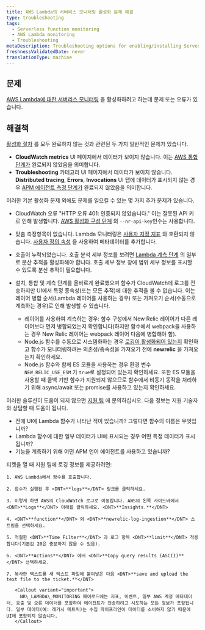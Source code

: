 ```yaml
---
title: AWS Lambda의 서버리스 모니터링 활성화 문제 해결
type: troubleshooting
tags:
  - Serverless function monitoring
  - AWS Lambda monitoring
  - Troubleshooting
metaDescription: Troubleshooting options for enabling/installing Serverless monitoring for AWS Lambda.
freshnessValidatedDate: never
translationType: machine
---
```


## 문제

[AWS Lambda에 대한 서버리스 모니터링](/docs/serverless-function-monitoring/aws-lambda-monitoring/get-started/introduction-new-relic-monitoring-aws-lambda) 을 활성화하려고 하는데 문제 또는 오류가 있습니다.

## 해결책

[활성화 절차](/docs/serverless-function-monitoring/aws-lambda-monitoring/get-started/enable-new-relic-monitoring-aws-lambda) 를 모두 완료하지 않는 것과 관련된 두 가지 일반적인 문제가 있습니다.

* <DNT>**CloudWatch metrics**</DNT> UI 페이지에서 데이터가 보이지 않습니다. 이는 [AWS 통합 단계가](/docs/serverless-function-monitoring/aws-lambda-monitoring/get-started/enable-new-relic-monitoring-aws-lambda#connect-aws) 완료되지 않았음을 의미합니다.
* <DNT>**Troubleshooting**</DNT> 카테고리 UI 페이지에서 데이터가 보이지 않습니다. <DNT>**Distributed tracing**</DNT>, <DNT>**Errors**</DNT>, <DNT>**Invocations**</DNT> UI 탭에 데이터가 표시되지 않는 경우 [APM 에이전트 측정 단계가](/docs/serverless-function-monitoring/aws-lambda-monitoring/get-started/enable-new-relic-monitoring-aws-lambda#instrument-lambda) 완료되지 않았음을 의미합니다.

이러한 기본 활성화 문제 외에도 문제를 일으킬 수 있는 몇 가지 추가 문제가 있습니다.

* CloudWatch 오류 &quot;HTTP 오류 401: 인증되지 않았습니다.&quot; 이는 잘못된 API 키로 인해 발생합니다. [AWS 활성화 구성 단계](/docs/serverless-function-monitoring/aws-lambda-monitoring/get-started/enable-new-relic-monitoring-aws-lambda#connect-aws) 의 `--nr-api-key`인수는 <InlinePopover type="userKey" />사용합니다.

* 맞춤 측정항목이 없습니다. Lambda 모니터링은 [사용자 지정 지표](/docs/agents/manage-apm-agents/agent-data/collect-custom-metrics) 와 호환되지 않습니다. [사용자 정의 속성](/docs/agents/manage-apm-agents/agent-data/collect-custom-attributes) 을 사용하여 메타데이터를 추가합니다.

* 호출이 누락되었습니다. 호출 분석 세부 정보를 보려면 [Lambda 계측 단계](/docs/serverless-function-monitoring/aws-lambda-monitoring/get-started/enable-new-relic-monitoring-aws-lambda#instrument-lambda) 의 일부로 분산 추적을 활성화해야 합니다. 호출 세부 정보 창에 범위 세부 정보를 표시할 수 있도록 분산 추적이 필요합니다.

* 설치, 통합 및 계측 단계를 올바르게 완료했으며 함수가 CloudWatch에 로그를 전송하지만 UI에서 특정 종속성(또는 모든 추적)에 대한 추적을 볼 수 없습니다. 이는 레이어 병합 순서(Lambda 레이어를 사용하는 경우) 또는 가져오기 순서(수동으로 계측하는 경우)로 인해 발생할 수 있습니다.

  * 레이어를 사용하여 계측하는 경우: 함수 구성에서 New Relic 레이어가 다른 레이어보다 먼저 병합되었는지 확인합니다(하지만 함수에서 webpack을 사용하는 경우 New Relic 레이어는 webpack 레이어 다음에 병합해야 함).
  * Node.js 함수를 수동으로 시스템화하는 경우 [로깅이 활성화되어 있는지](/docs/apm/agents/nodejs-agent/installation-configuration/nodejs-agent-configuration/#logging_config) 확인하고 함수가 모니터링하려는 의존성/종속성을 가져오기 전에 <DNT>**newrelic**</DNT> 을 가져오는지 확인하세요.
  * Node.js 함수와 함께 ES 모듈을 사용하는 경우 환경 변수 `NEW_RELIC_USE_ESM` 가 `true`로 설정되어 있는지 확인하세요. 또한 ES 모듈을 사용할 때 콜백 기반 함수가 지원되지 않으므로 함수에서 비동기 동작을 처리하기 위해 async/await 또는 promise를 사용하고 있는지 확인하세요.

이러한 솔루션이 도움이 되지 않으면 [지원 팀](https://support.newrelic.com/) 에 문의하십시오. 다음 정보는 지원 기술자와 상담할 때 도움이 됩니다.

* 전에 UI에 Lambda 함수가 나타난 적이 있습니까? 그렇다면 함수의 이름은 무엇입니까?
* Lambda 함수에 대한 일부 데이터가 UI에 표시되는 경우 어떤 특정 데이터가 표시됩니까?
* 기능을 계측하기 위해 어떤 APM 언어 에이전트를 사용하고 있습니까?

<CollapserGroup>
  <Collapser id="attach-logs" title="권장 사항: CloudWatch 로그를 티켓에 첨부">
    티켓을 열 때 지원 팀에 로깅 정보를 제공하려면:

    1. AWS Lambda에서 함수를 호출합니다.

    2. 함수가 실행된 후 <DNT>**logs**</DNT> 링크를 클릭하세요.

    3. 이렇게 하면 AWS의 CloudWatch 로그로 이동합니다. AWS의 왼쪽 사이드바에서 <DNT>**Logs**</DNT> 아래를 클릭하세요. <DNT>**Insights.**</DNT>

    4. <DNT>**function**</DNT> 와 <DNT>**newrelic-log-ingestion**</DNT> 스트림을 선택하세요.

    5. 적절한 <DNT>**Time Filter**</DNT> 과 로그 항목 <DNT>**limit**</DNT> 적용합니다(기본값 20은 충분하지 않을 수 있음).

    6. <DNT>**Actions**</DNT> 에서 <DNT>**Copy query results (ASCII)**</DNT> 선택하세요.

    7. 복사한 텍스트를 새 텍스트 파일에 붙여넣은 다음 <DNT>**save and upload the text file to the ticket.**</DNT>

       <Callout variant="important">
         NR\_LAMBDA\_MONITORING 페이로드에는 지표, 이벤트, 일부 AWS 계정 메타데이터, 호출 및 오류 데이터를 포함하여 에이전트가 전송하려고 시도하는 모든 정보가 포함됩니다. 일부 데이터(예: 레거시 메트릭)는 수집 파이프라인이 데이터를 소비하지 않기 때문에 UI에 포함되지 않습니다.
       </Callout>
  </Collapser>
</CollapserGroup>